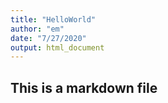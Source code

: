 ```yaml
---
title: "HelloWorld"
author: "em"
date: "7/27/2020"
output: html_document
---
```

## This is a markdown file